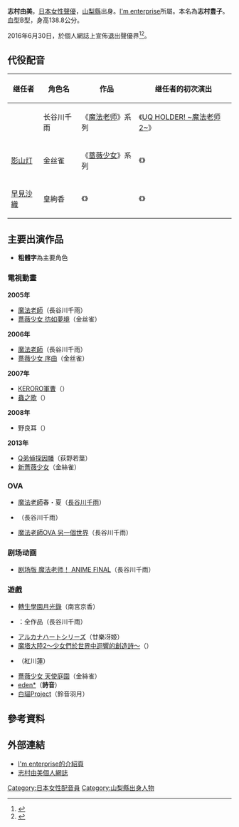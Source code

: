 {{藝人
|姓名 = 志村由美
|類型 = 配音員
|圖片 = 
|圖片尺寸 = 
|圖片簡介 = 
|原名 = 志村 豊子
|外文名 = 志村 由美
|外文 =  日文
|羅馬拼音 = Shimura Yumi
|英文名 = 
|暱稱 = 
|其他藝名 = 
|國籍 = 
|民族 = 
|籍貫 = 
|出生日期 = {{birth_date_and_age|1982|11|30}}
|出生地點 = {{JPN}}[[山梨縣|山梨縣]]
|逝世日期 = 
|逝世地點 = 
|職業 = 
|語言 = 
|三圍 = 
|教育程度 = 
|宗教信仰 =
|配偶 = 
|兒女 = 
|父母 = 
|音樂類型 = 
|演奏樂器 = 
|出身地 = 
|出道作 = 長谷川千雨（[[魔法老師|魔法老師]]）
|出道日期 = 
|代表作 = 長谷川千雨（[[魔法老師|魔法老師]]）<br/>金絲雀（[[薔薇少女|薔薇少女]]系列）
|活躍年代 = 2002年－2016年6月30日
|唱片公司 = 
|經紀公司 = [[I'm_enterprise|I'm enterprise]]
|網站 = 
|相關團體 = 
|獎項 = 
|IMDb = 
|現任成員 = 
|過往成員 = 
|音樂專輯 = 
}}
{{Japanese|japanese=志村由美|kana=しむら ゆみ|romaji=Shimura Yumi}}

'''志村由美'''{{BD|1982年|11月30日|catIdx=Shimura Yumi}}，[[日本|日本]][[女性|女性]][[聲優|聲優]]，[[山梨縣|山梨縣]]出身。[[I'm_enterprise|I'm enterprise]]所屬。本名為'''志村豊子'''。血型B型，身高138.8公分。

2016年6月30日，於個人網誌上宣佈退出聲優界<ref>{{Cite web |url = http://ameblo.jp/chikkoi-desu/entry-12173421586.html |title = あゆみ④ |author = 志村由美 |date = 2016-06-30 |publisher = 志村由美網誌 |language = ja |accessdate = 2016-07-01 |deadurl = yes |archiveurl = https://web.archive.org/web/20160701023314/http://ameblo.jp/chikkoi-desu/entry-12173421586.html |archivedate = 2016-07-01 }}</ref><ref>{{Cite web |url = http://www.sponichi.co.jp/entertainment/news/2016/06/30/kiji/K20160630012878720.html |title = 声優の志村由美が廃業　「ネギま！」の長谷川千雨役など |date = 2016-06-30 |publisher = Sponichi Annex |language = ja |accessdate = 2016-07-01 |archive-date = 2020-11-08 |archive-url = https://web.archive.org/web/20201108181318/https://www.sponichi.co.jp/entertainment/news/2016/06/30/kiji/K20160630012878720.html |dead-url = no }}</ref>。

==代役配音==
{| class="wikitable sortable" style="font-size:small" border="1"
|-
!继任者!!角色名!!作品!!继任者的初次演出
|-
|{{lang|ja|[[御堂ダリア|御堂ダリア]]}}||长谷川千雨||《[[魔法老师|魔法老师]]》系列||《[[UQ_HOLDER!|UQ HOLDER! ~魔法老师 2~]]》
|-
|[[影山灯|影山灯]]||金丝雀||《[[蔷薇少女|蔷薇少女]]》系列||《{{lang|ja|[[ゴシックは魔法乙女〜さっさと契約しなさい!〜|ゴシックは魔法乙女〜さっさと契約しなさい!〜]]}}》
|-
|[[早見沙織|早見沙織]]||皇絢香||《{{lang|ja|[[グリモア〜私立グリモワール魔法学園〜|グリモア〜私立グリモワール魔法学園〜]]}}》||《{{lang|ja|[[グリモアA〜私立グリモワール魔法学園〜|グリモアA〜私立グリモワール魔法学園〜]]}}》
|}

==主要出演作品==
*'''粗體字'''為主要角色
===電視動畫===
'''2005年'''
* [[魔法老師_(電視)|魔法老師]]（長谷川千雨）
* [[薔薇少女|薔薇少女 彷如夢境]]（金丝雀）
'''2006年'''
* [[魔法老師_(電視)|魔法老師]]（長谷川千雨）
* [[薔薇少女|薔薇少女 序曲]]（金丝雀）
'''2007年'''
* [[KERORO軍曹|KERORO軍曹]]（{{lang|ja|バル}}）
* [[蟲之歌|蟲之歌]]（{{lang|ja|皆川あさみ}}）
'''2008年'''
* 野良耳（{{lang|ja|カメチョピン}}）
'''2013年'''
* [[Q弟偵探因幡|Q弟偵探因幡]]（荻野若葉）
* [[薔薇少女|新薔薇少女]]（金絲雀）

=== OVA ===
* [[魔法老師|魔法老師]]春・夏（[[長谷川千雨|長谷川千雨]]）
* {{lang|ja|[[魔法老師|魔法先生ネギま！～白き翼 ALA ALBA～]]}}（長谷川千雨）
* [[魔法老師_(動畫)|魔法老師OVA 另一個世界]]（長谷川千雨）

=== 剧场动画 ===
* [[剧场版_魔法老师！_ANIME_FINAL|剧场版 魔法老师！ ANIME FINAL]]（長谷川千雨）

=== 遊戲 ===
* [[轉生學園月光錄|轉生學園月光錄]]（南宮京香）
* {{lang|ja|[[魔法老師|魔法先生ネギま!及びネギま!?]]}}：全作品（長谷川千雨）
* [[聖靈之心|アルカナハートシリーズ]]（廿樂冴姬）
* [[魔塔大陸|魔塔大陸2～少女們於世界中迴響的創造詩～]]（{{lang|ja|ココナ・バーテル}}）
* {{lang|ja|Lの季節2 invisible memories}}（紅川蓮）
* [[薔薇少女|薔薇少女 天使庭園]]（金絲雀）
* [[eden*|eden*]]（'''詩音'''）
* [[白貓Project|白貓Project]]（鈴音羽月）

== 參考資料 ==
{{reflist}}

== 外部連結 ==
* [https://web.archive.org/web/20160502142724/http://www.imenterprise.jp/data.php?id=15 I'm enterprise的介紹頁]{{ja}}
* [https://web.archive.org/web/20160730043943/http://ameblo.jp/chikkoi-desu/ 志村由美個人網誌]{{ja}}

{{I'm Enterprise|voicercate=1}}
{{Radio Dottoai}}
{{DEFAULTSORT:Shimura Yumi}}
[[Category:日本女性配音員|Category:日本女性配音員]]
[[Category:山梨縣出身人物|Category:山梨縣出身人物]]